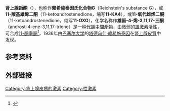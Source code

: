 {{chembox
| Verifiedfields = changed
| Watchedfields = changed
| verifiedrevid = 477243123
| ImageFile = Adrenosterone.png
| ImageSize = 250
| IUPACName = (8S,9S,10R,13S,14S)-10,13-dimethyl-1,2,6,7,8,9,12,14,15,16-<wbr>decahydrocyclopenta[a]phenanthrene-3,11,17-trione
| OtherNames =Reichstein's substance G 
|Section1={{Chembox Identifiers
| ChemSpiderID_Ref = {{chemspidercite|correct|chemspider}}
| ChemSpiderID = 194597
| ChEBI = 2495
| InChI = 1/C19H24O3/c1-18-8-7-12(20)9-11(18)3-4-13-14-5-6-16(22)19(14,2)10-15(21)17(13)18/h9,13-14,17H,3-8,10H2,1-2H3/t13-,14-,17+,18-,19-/m0/s1
| InChIKey = RZRPTBIGEANTGU-IRIMSJTPBG
| StdInChI_Ref = {{stdinchicite|correct|chemspider}}
| StdInChI = 1S/C19H24O3/c1-18-8-7-12(20)9-11(18)3-4-13-14-5-6-16(22)19(14,2)10-15(21)17(13)18/h9,13-14,17H,3-8,10H2,1-2H3/t13-,14-,17+,18-,19-/m0/s1
| StdInChIKey_Ref = {{stdinchicite|correct|chemspider}}
| StdInChIKey = RZRPTBIGEANTGU-IRIMSJTPSA-N
| CASNo_Ref = {{cascite|correct|CAS}}
| CASNo =382-45-6
| ChEMBL_Ref = {{ebicite|correct|EBI}}
| ChEMBL = 485683
| PubChem =223997
| UNII_Ref = {{fdacite|correct|FDA}}
| UNII = AE4E9102GY
| SMILES = O=C4/C=C3/CC[C@@H]2[C@H](C(=O)C[C@@]1(C(=O)CC[C@H]12)C)[C@@]3(C)CC4
| MeSHName =Adrenosterone
  }}
|Section2={{Chembox Properties
| C=19 | H=24 | O=3
| MolarMass = 300.39 g/mol
| Appearance =
| Density =
| MeltingPt = {{convert|222|-|223|C|K}}<ref>{{cite journal|journal=Journal of the American Chemical Society|volume=74|issue=2|language=en|issn=0002-7863|date=1952-01|pages=487–490|doi=10.1021/ja01122a061|url=https://pubs.acs.org/doi/abs/10.1021/ja01122a061|title=Synthesis of Radioactive Cortisone 1|accessdate=2021-01-30|author=David K. Fukushima, Theodore H. Kritchevsky, Maxwell Leigh Eidinoff, T. F. Gallagher}}</ref>
| BoilingPt =
| Solubility =
  }}
|Section3={{Chembox Hazards
| MainHazards =
| FlashPt =
| AutoignitionPt = 
 }}
}}
'''肾上腺甾酮'''（{{lang-en|Adrenosterone}}），也称作'''赖希施泰因氏化合物G'''（Reichstein's substance G），或'''11-羰基雄烯二酮'''（11-ketoandrostenedione，缩写'''11-KA4'''），或'''11-氧代雄烯二酮'''（11-ketoandrostenedione，缩写'''11-OXO'''），化学名称作'''雄甾-4-烯-3,11,17-三酮'''（androst-4-ene-3,11,17-trione）是一种[[代謝中間產物|代謝中間產物]]，由微弱的[[雄激素|雄激素]]活性，可合成[[11-酮睾酮|11-酮睾酮]]<ref name="PretoriusArlt2016">{{cite journal|last1=Pretorius|first1=Elzette|last2=Arlt|first2=Wiebke|last3=Storbeck|first3=Karl-Heinz|title=A new dawn for androgens: Novel lessons from 11-oxygenated C19 steroids|journal=Molecular and Cellular Endocrinology|volume=441|pages=76–85|year=2016|issn=0303-7207|doi=10.1016/j.mce.2016.08.014|pmid=27519632|s2cid=4079662|url=http://pure-oai.bham.ac.uk/ws/files/30346231/Pretorius_et_al_manuscript.pdf}}</ref>，1936年由[[巴塞尔大学|巴塞尔大学]]的[[塔德乌什·赖希施泰因|塔德乌什·赖希施泰因]]在[[腎上腺皮質|腎上腺皮質]]中发现。

== 参考资料 ==
{{reflist|25em}}
== 外部链接 ==
{{雄激素}}
{{合成代谢类固醇}}

[[Category:肾上腺皮质的激素|Category:肾上腺皮质的激素]]
[[Category:性激素|Category:性激素]]